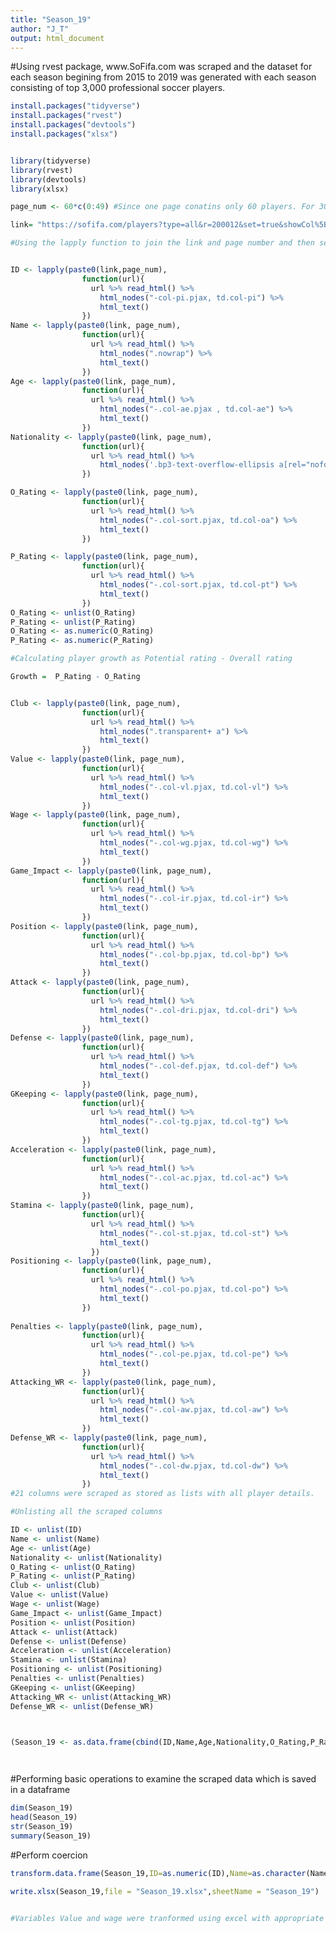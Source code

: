 ```yaml
---
title: "Season_19"
author: "J_T"
output: html_document
---
```


#Using rvest package, www.SoFifa.com was scraped and the dataset for each season begining from 2015 to 2019 was generated with each season consisting of top 3,000 professional soccer players.


```r

install.packages("tidyverse")
install.packages("rvest")
install.packages("devtools")
install.packages("xlsx")


library(tidyverse)
library(rvest)
library(devtools)
library(xlsx) 


```



```r

page_num <- 60*c(0:49) #Since one page conatins only 60 players. For 3000 players, 50 pages need to be traversed and scraped.

link= "https://sofifa.com/players?type=all&r=200012&set=true&showCol%5B0%5D=pi&showCol%5B1%5D=ae&showCol%5B2%5D=oa&showCol%5B3%5D=pt&showCol%5B4%5D=bp&showCol%5B5%5D=vl&showCol%5B6%5D=wg&showCol%5B7%5D=ac&showCol%5B8%5D=st&showCol%5B9%5D=po&showCol%5B10%5D=pe&showCol%5B11%5D=cm&showCol%5B12%5D=tg&showCol%5B13%5D=aw&showCol%5B14%5D=dw&showCol%5B15%5D=ir&showCol%5B16%5D=dri&showCol%5B17%5D=def&offset="

#Using the lapply function to join the link and page number and then selecting the CSS elements for desired columns to be scraped with functions from rvest package.


ID <- lapply(paste0(link,page_num),
                function(url){
                  url %>% read_html() %>% 
                    html_nodes("-col-pi.pjax, td.col-pi") %>% 
                    html_text()
                })
Name <- lapply(paste0(link, page_num),
                function(url){
                  url %>% read_html() %>% 
                    html_nodes(".nowrap") %>% 
                    html_text() 
                })
Age <- lapply(paste0(link, page_num),
                function(url){
                  url %>% read_html() %>% 
                    html_nodes("-.col-ae.pjax , td.col-ae") %>% 
                    html_text()
                })
Nationality <- lapply(paste0(link, page_num),
                function(url){
                  url %>% read_html() %>% 
                    html_nodes('.bp3-text-overflow-ellipsis a[rel="nofollow"][href*="players?"]') %>% html_attr('title')
                })

O_Rating <- lapply(paste0(link, page_num),
                function(url){
                  url %>% read_html() %>% 
                    html_nodes("-.col-sort.pjax, td.col-oa") %>% 
                    html_text()
                })

P_Rating <- lapply(paste0(link, page_num),
                function(url){
                  url %>% read_html() %>% 
                    html_nodes("-.col-sort.pjax, td.col-pt") %>% 
                    html_text()
                })
O_Rating <- unlist(O_Rating)
P_Rating <- unlist(P_Rating)
O_Rating <- as.numeric(O_Rating)
P_Rating <- as.numeric(P_Rating)

#Calculating player growth as Potential rating - Overall rating

Growth =  P_Rating - O_Rating


Club <- lapply(paste0(link, page_num),
                function(url){
                  url %>% read_html() %>% 
                    html_nodes(".transparent+ a") %>% 
                    html_text()
                })
Value <- lapply(paste0(link, page_num),
                function(url){
                  url %>% read_html() %>% 
                    html_nodes("-.col-vl.pjax, td.col-vl") %>% 
                    html_text()
                })
Wage <- lapply(paste0(link, page_num),
                function(url){
                  url %>% read_html() %>% 
                    html_nodes("-.col-wg.pjax, td.col-wg") %>% 
                    html_text()
                })
Game_Impact <- lapply(paste0(link, page_num),
                function(url){
                  url %>% read_html() %>% 
                    html_nodes("-.col-ir.pjax, td.col-ir") %>% 
                    html_text()
                })
Position <- lapply(paste0(link, page_num),
                function(url){
                  url %>% read_html() %>% 
                    html_nodes("-.col-bp.pjax, td.col-bp") %>% 
                    html_text()
                })
Attack <- lapply(paste0(link, page_num),
                function(url){
                  url %>% read_html() %>% 
                    html_nodes("-.col-dri.pjax, td.col-dri") %>% 
                    html_text()
                })
Defense <- lapply(paste0(link, page_num),
                function(url){
                  url %>% read_html() %>% 
                    html_nodes("-.col-def.pjax, td.col-def") %>% 
                    html_text()
                })
GKeeping <- lapply(paste0(link, page_num),
                function(url){
                  url %>% read_html() %>% 
                    html_nodes("-.col-tg.pjax, td.col-tg") %>% 
                    html_text()
                })
Acceleration <- lapply(paste0(link, page_num),
                function(url){
                  url %>% read_html() %>% 
                    html_nodes("-.col-ac.pjax, td.col-ac") %>% 
                    html_text()
                })
Stamina <- lapply(paste0(link, page_num),
                function(url){
                  url %>% read_html() %>% 
                    html_nodes("-.col-st.pjax, td.col-st") %>% 
                    html_text()
                  })
Positioning <- lapply(paste0(link, page_num),
                function(url){
                  url %>% read_html() %>% 
                    html_nodes("-.col-po.pjax, td.col-po") %>% 
                    html_text()
                })
            
Penalties <- lapply(paste0(link, page_num),
                function(url){
                  url %>% read_html() %>% 
                    html_nodes("-.col-pe.pjax, td.col-pe") %>% 
                    html_text()
                })
Attacking_WR <- lapply(paste0(link, page_num),
                function(url){
                  url %>% read_html() %>% 
                    html_nodes("-.col-aw.pjax, td.col-aw") %>% 
                    html_text()
                })
Defense_WR <- lapply(paste0(link, page_num),
                function(url){
                  url %>% read_html() %>% 
                    html_nodes("-.col-dw.pjax, td.col-dw") %>% 
                    html_text()
                })
#21 columns were scraped as stored as lists with all player details.

#Unlisting all the scraped columns

ID <- unlist(ID)
Name <- unlist(Name)
Age <- unlist(Age)
Nationality <- unlist(Nationality)
O_Rating <- unlist(O_Rating)
P_Rating <- unlist(P_Rating)
Club <- unlist(Club)
Value <- unlist(Value)
Wage <- unlist(Wage) 
Game_Impact <- unlist(Game_Impact)
Position <- unlist(Position)
Attack <- unlist(Attack)
Defense <- unlist(Defense)
Acceleration <- unlist(Acceleration)
Stamina <- unlist(Stamina)
Positioning <- unlist(Positioning)
Penalties <- unlist(Penalties)
GKeeping <- unlist(GKeeping)
Attacking_WR <- unlist(Attacking_WR)
Defense_WR <- unlist(Defense_WR)



(Season_19 <- as.data.frame(cbind(ID,Name,Age,Nationality,O_Rating,P_Rating,Growth,Club,Value,Wage,Game_Impact,Position,Attack,Defense,Acceleration,Stamina,Positioning,Penalties,GKeeping,Attacking_WR,Defense_WR)))

    
```

#Performing basic operations to examine the scraped data which is saved in a dataframe  

```r
dim(Season_19)
head(Season_19)
str(Season_19)
summary(Season_19)

```

#Perform coercion 

```r

transform.data.frame(Season_19,ID=as.numeric(ID),Name=as.character(Name),Age=as.numeric(Age),Nationality=as.character(Nationality),O_Rating=as.numeric(O_Rating),P_Rating=as.numeric(P_Rating),Growth=as.numeric(Growth),Club=as.character(Club),Value=as.numeric(Value),Wage=as.numeric(Wage),Game_Impact=as.factor(Game_Impact),Position=as.character(Position),Attack=as.numeric(Attack),Defense=as.numeric(Defense),Acceleration=as.numeric(Acceleration),Stamina=as.numeric(Stamina),Positioning=as.numeric(Positioning),Penalties=as.numeric(Penalties),GKeeping=as.numeric(GKeeping),Attacking_WR=as.numeric(Attacking_WR),Defense_WR=as.numeric(Defense_WR)) 

write.xlsx(Season_19,file = "Season_19.xlsx",sheetName = "Season_19")


#Variables Value and wage were tranformed using excel with appropriate currency denominations

```
